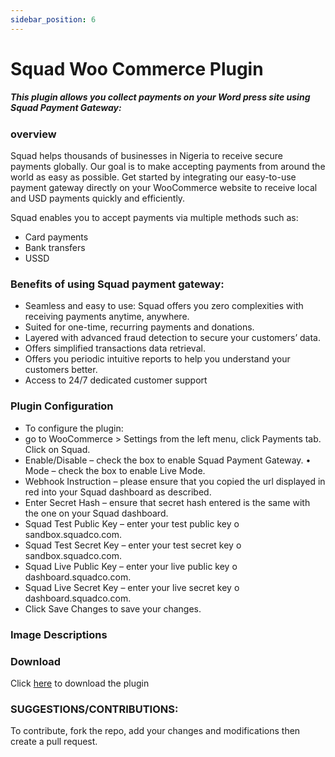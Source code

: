 ```yaml
---
sidebar_position: 6
---
```



# Squad Woo Commerce Plugin

##### This plugin allows you collect payments on your Word press site using Squad Payment Gateway:

### overview

Squad helps thousands of businesses in Nigeria to receive secure payments globally. Our goal is to make accepting payments from around the world as easy as possible. Get started by integrating our easy-to-use payment gateway directly on your WooCommerce website to receive local and USD payments quickly and efficiently.

Squad enables you to accept payments via multiple methods such as:

- Card payments
- Bank transfers
- USSD

### Benefits of using Squad payment gateway:

- Seamless and easy to use: Squad offers you zero complexities with receiving payments anytime, anywhere.
- Suited for one-time, recurring payments and donations.
- Layered with advanced fraud detection to secure your customers’ data.
- Offers simplified transactions data retrieval.
- Offers you periodic intuitive reports to help you understand your customers better.
- Access to 24/7 dedicated customer support

### Plugin Configuration

- To configure the plugin:
- go to WooCommerce > Settings from the left menu, click Payments tab. Click on Squad.
- Enable/Disable – check the box to enable Squad Payment Gateway. • Mode – check the box to enable Live Mode.
- Webhook Instruction – please ensure that you copied the url displayed in red into your Squad dashboard as described.
- Enter Secret Hash – ensure that secret hash entered is the same with the one on your Squad dashboard.
- Squad Test Public Key – enter your test public key o sandbox.squadco.com.
- Squad Test Secret Key – enter your test secret key o sandbox.squadco.com.
- Squad Live Public Key – enter your live public key o dashboard.squadco.com.
- Squad Live Secret Key – enter your live secret key o dashboard.squadco.com.
- Click Save Changes to save your changes.

### Image Descriptions

<WooImgComponent />

### Download

Click [here](https://downloads.wordpress.org/plugin/squad-payment-gateway.zip) to download the plugin

### SUGGESTIONS/CONTRIBUTIONS:

To contribute, fork the repo, add your changes and modifications then create a pull request.
